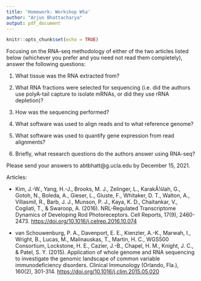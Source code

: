 ```yaml
---
title: 'Homework: Workshop W5a'
author: "Arjun Bhattacharya"
output: pdf_document
---
```


```r
knitr::opts_chunk$set(echo = TRUE)
```

Focusing on the RNA-seq methodology of either of the two articles listed below (whichever you prefer and you need not read them completely), answer the following questions:

1.  What tissue was the RNA extracted from?

2.  What RNA fractions were selected for sequencing (i.e. did the authors use polyA-tail capture to isolate mRNAs, or did they use rRNA depletion)?

3.  How was the sequencing performed?

4.  What software was used to align reads and to what reference genome?

5.  What software was used to quantify gene expression from read alignments?

6.  Briefly, what research questions do the authors answer using RNA-seq?

Please send your answers to abtbhatt\@g.ucla.edu by December 15, 2021.

Articles:

-   Kim, J.-W., Yang, H.-J., Brooks, M. J., Zelinger, L., KarakÃ¼lah, G., Gotoh, N., Boleda, A., Gieser, L., Giuste, F., Whitaker, D. T., Walton, A., Villasmil, R., Barb, J. J., Munson, P. J., Kaya, K. D., Chaitankar, V., Cogliati, T., & Swaroop, A. (2016). NRL-Regulated Transcriptome Dynamics of Developing Rod Photoreceptors. Cell Reports, 17(9), 2460-2473. <https://doi.org/10.1016/j.celrep.2016.10.074>

-   van Schouwenburg, P. A., Davenport, E. E., Kienzler, A.-K., Marwah, I., Wright, B., Lucas, M., Malinauskas, T., Martin, H. C., WGS500 Consortium, Lockstone, H. E., Cazier, J.-B., Chapel, H. M., Knight, J. C., & Patel, S. Y. (2015). Application of whole genome and RNA sequencing to investigate the genomic landscape of common variable immunodeficiency disorders. Clinical Immunology (Orlando, Fla.), 160(2), 301-314. <https://doi.org/10.1016/j.clim.2015.05.020>
